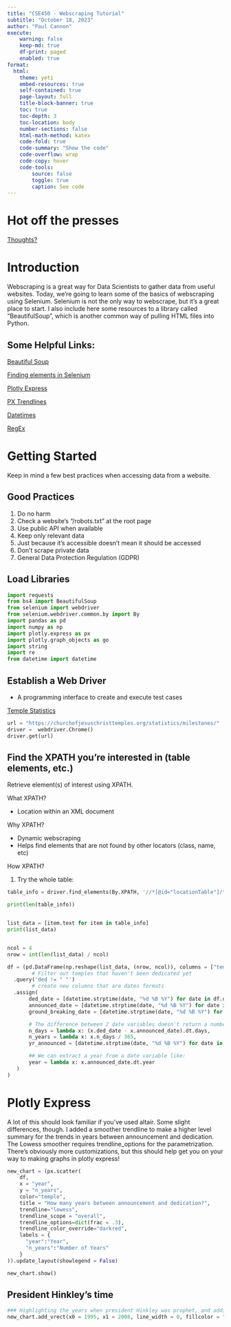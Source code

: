 ```yaml
---
title: "CSE450 - Webscraping Tutorial"
subtitle: "October 18, 2023"
author: "Paul Cannon"
execute:
    warning: false
    keep-md: true
    df-print: paged
    enabled: true
format:
  html:
    theme: yeti
    embed-resources: true
    self-contained: true
    page-layout: full
    title-block-banner: true
    toc: true
    toc-depth: 3
    toc-location: body
    number-sections: false
    html-math-method: katex
    code-fold: true
    code-summary: "Show the code"
    code-overflow: wrap
    code-copy: hover
    code-tools:
        source: false
        toggle: true
        caption: See code
---
```


# Hot off the presses

[Thoughts?](https://www.nature.com/articles/d41586-023-03254-5)


# Introduction

Webscraping is a great way for Data Scientists to gather data from useful websites.  Today, we're going to learn some of the basics of webscraping using Selenium.  Selenium is not the only way to webscrape, but it's a great place to start.  I also include here some resources to a library called "BeautifulSoup", which is another common way of pulling HTML files into Python.  

## Some Helpful Links:

[Beautiful Soup](https://stackabuse.com/guide-to-parsing-html-with-beautifulsoup-in-python/)

[Finding elements in Selenium](https://www.testim.io/blog/selenium-find-element-by-class/)

[Plotly Express](https://plotly.com/python/)

[PX Trendlines](https://plotly.com/python/linear-fits/)

[Datetimes](https://www.programiz.com/python-programming/datetime/strptime)

[RegEx](https://docs.python.org/3/library/re.html)

# Getting Started

Keep in mind a few best practices when accessing data from a website. 

## Good Practices
1. Do no harm
2. Check a website's "/robots.txt" at the root page
3. Use public API when available
4. Keep only relevant data
5. Just because it's accessible doesn't mean it should be accessed
6. Don't scrape private data
7. General Data Protection Regulation (GDPR)

## Load Libraries

```python

import requests
from bs4 import BeautifulSoup
from selenium import webdriver
from selenium.webdriver.common.by import By
import pandas as pd
import numpy as np
import plotly.express as px
import plotly.graph_objects as go
import string
import re
from datetime import datetime

```

## Establish a Web Driver

- A programming interface to create and execute test cases

[Temple Statistics]('https://churchofjesuschristtemples.org/statistics/')


```python

url = "https://churchofjesuschristtemples.org/statistics/milestones/"
driver =  webdriver.Chrome()
driver.get(url)


```

## Find the XPATH you're interested in (table elements, etc.)
Retrieve element(s) of interest using XPATH.  

What XPATH?

  - Location within an XML document

Why XPATH?

  - Dynamic webscraping
  - Helps find elements that are not found by other locators (class, name, etc)

How XPATH?

1. Try the whole table:

```python

table_info = driver.find_elements(By.XPATH, '//*[@id="locationTable"]/tbody/tr/td')

print(len(table_info))


list_data = [item.text for item in table_info]
print(list_data)


ncol = 4
nrow = int(len(list_data) / ncol)

```

```python
df = (pd.DataFrame(np.reshape(list_data, (nrow, ncol)), columns = ["temple", "announced", "gb", "ded"])
        # Filter out temples that haven't been dedicated yet
  .query('ded != " "')
        # create new columns that are dates formats
  .assign(
       ded_date = [datetime.strptime(date, "%d %B %Y") for date in df.ded],
       announced_date = [datetime.strptime(date, "%d %B %Y") for date in df.announced],
       ground_breaking_date = [datetime.strptime(date, "%d %B %Y") for date in df.gb],

       # The difference between 2 date variables doesn't return a number, so we need .dt.days to get the number of days
       n_days = lambda x: (x.ded_date - x.announced_date).dt.days,
       n_years = lambda x: x.n_days / 365,
       yr_announced = [datetime.strptime(date, "%d %B %Y") for date in df.gb],

       ## We can extract a year from a date variable like:
       year = lambda x: x.announced_date.dt.year
   )
)


```


# Plotly Express

A lot of this should look familiar if you've used altair.  Some slight differences, though.  I added a smoother trendline to make a higher level summary for the trends in years between announcement and dedication.  The Lowess smoother requires trendline_options for the parametrization.  There's obviously more customizations, but this should help get you on your way to making graphs in plotly express!

```python

new_chart = (px.scatter(
    df,
    x = "year",
    y = "n_years",
    color="temple",
    title = "How many years between announcement and dedication?",
    trendline="lowess",
    trendline_scope = "overall",
    trendline_options=dict(frac = .3),
    trendline_color_override="darkred",
    labels = {
      "year":"Year",
      "n_years":"Number of Years"
    }
)).update_layout(showlegend = False)

new_chart.show()

```

## President Hinkley's time

```python
### Highlighting the years when president Hinkley was prophet, and adding a text label to the chart
new_chart.add_vrect(x0 = 1995, x1 = 2008, line_width = 0, fillcolor = "red", opacity = .2).add_annotation(x = 2000, y = 25, text = "President Hinkley").show()


```
